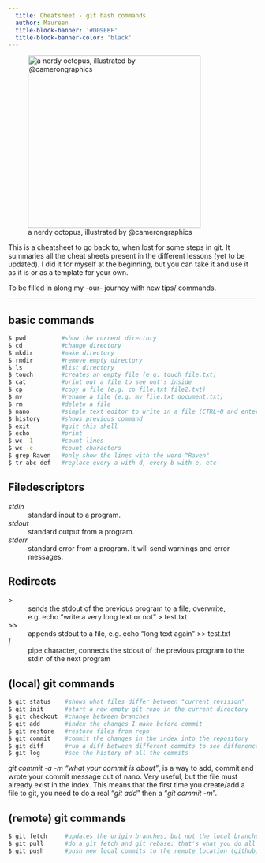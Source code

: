```yaml
---
  title: Cheatsheet - git bash commands
  author: Maureen
  title-block-banner: '#D09EBF'
  title-block-banner-color: 'black'
---
```


![a nerdy octopus, illustrated by @camerongraphics](images/octopus.jpg){fig-align="center" width="350"}

::: {.callout-important appearance="simple"}
This is a cheatsheet to go back to, when lost for some steps in git. It summaries all the cheat sheets present in the different lessons (yet to be updated).
I did it for myself at the beginning, but you can take it and use it as it is or as a template for your own.

To be filled in along my -our- journey with new tips/ commands.
:::

------------------------------------------------------------------------

## basic commands
```bash
$ pwd          #show the current directory
$ cd           #change directory
$ mkdir        #make directory
$ rmdir        #remove empty directory
$ ls           #list directory
$ touch        #creates an empty file (e.g. touch file.txt)
$ cat          #print out a file to see out's inside
$ cp           #copy a file (e.g. cp file.txt file2.txt)
$ mv           #rename a file (e.g. mv file.txt document.txt)
$ rm           #delete a file
$ nano         #simple text editor to write in a file (CTRL+O and enter to save, CTRL+X to exit)
$ history      #shows previous command  
$ exit         #quit this shell
$ echo         #print
$ wc -1        #count lines
$ wc -c        #count characters
$ grep Raven   #only show the lines with the word "Raven"
$ tr abc def   #replace every a with d, every b with e, etc.
```

## Filedescriptors

*stdin*
 : standard input to a program.

*stdout*
 : standard output from a program.

*stderr*
 : standard error from a program. It will send warnings and error messages.


## Redirects

*\>*
 : sends the stdout of the previous program to a file; overwrite, e.g. echo "write a very long text or not" \> test.txt

*\>\>*
 : appends stdout to a file, e.g. echo "long text again" \>\> test.txt

*\|*
 : pipe character, connects the stdout of the previous program to the stdin of the next program

## (local) git commands

```bash
$ git status    #shows what files differ between "current revision"
$ git init      #start a new empty git repo in the current directory
$ git checkout  #change between branches
$ git add       #index the changes I make before commit
$ git restore   #restore files from repo
$ git commit    #commit the changes in the index into the repository
$ git diff      #run a diff between different commits to see difference in the files
$ git log       #see the history of all the commits
```

::: {.callout-tip appearance="minimal"}
*git commit -a -m "what your commit is about"*, is a way to add, commit and wrote your commit message out of nano. Very useful, but the file must already exist in the index. This means that the first time you create/add a file to git, you need to do a real "*git add*" then a "*git commit -m*".
:::

## (remote) git commands

```bash
$ git fetch     #updates the origin branches, but not the local branches
$ git pull      #do a git fetch and git rebase; that's what you do all the time to be up to date locally with what others did
$ git push      #push new local commits to the remote location (github)
```
